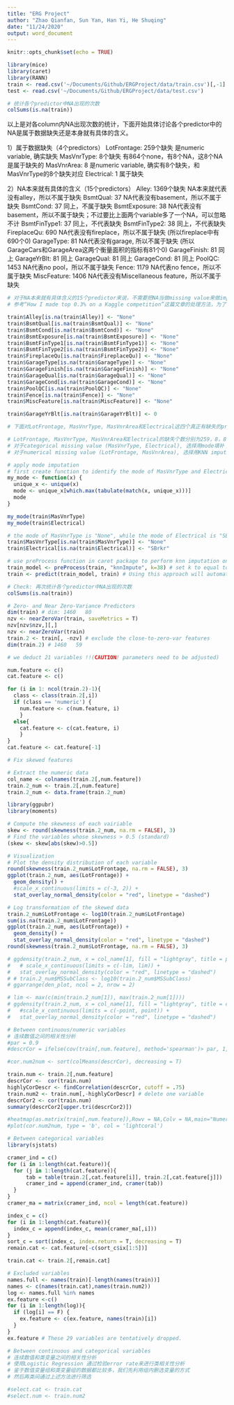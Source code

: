 ```yaml
---
title: "ERG Project"
author: "Zhao Qianfan, Sun Yan, Han Yi, He Shuqing"
date: "11/24/2020"
output: word_document
---
```


```r
knitr::opts_chunk$set(echo = TRUE)
```

```r
library(mice)
library(caret)
library(RANN)
train <- read.csv('~/Documents/Github/ERGProject/data/train.csv')[,-1]
test <- read.csv('~/Documents/Github/ERGProject/data/test.csv')
```

```r
# 统计各个predictor中NA出现的次数
colSums(is.na(train))
```
以上是对各column内NA出现次数的统计，下面开始具体讨论各个predictor中的NA是属于数据缺失还是本身就有具体的含义。

1）属于数据缺失（4个predictors）
LotFrontage: 259个缺失 是numeric variable, 确实缺失
MasVnrType: 8个缺失 有864个none，有8个NA，这8个NA是属于缺失的
MasVnrArea: 8 是numeric variable, 确实有8个缺失，和MasVnrType的8个缺失对应
Electrical: 1 属于缺失

2）NA本来就有具体的含义（15个predictors）
Alley: 1369个缺失 NA本来就代表没有alley，所以不属于缺失
BsmtQual: 37 NA代表没有basement，所以不属于缺失
BsmtCond: 37 同上，不属于缺失
BsmtExposure: 38 NA代表没有basement，所以不属于缺失；不过要比上面两个variable多了一个NA，可以忽略不计
BsmtFinType1: 37 同上，不代表缺失
BsmtFinType2: 38 同上，不代表缺失
FireplaceQu: 690 NA代表没有fireplace，所以不属于缺失 (所以fireplace中有690个0)
GarageType: 81 NA代表没有garage, 所以不属于缺失 (所以GarageCars和GarageArea这两个衡量面积的指标有81个0)
GarageFinish: 81 同上
GarageYrBlt: 81 同上
GarageQual: 81 同上
GarageCond: 81 同上
PoolQC: 1453 NA代表no pool，所以不属于缺失
Fence: 1179 NA代表no fence，所以不属于缺失
MiscFeature: 1406 NA代表没有Miscellaneous feature，所以不属于缺失

```r
# 对于NA本来就有具体含义的15个predictor来说，不需要把NA当做missing value来做imputation. 
# 参考“How I made top 0.3% on a Kaggle competition”这篇文章的处理方法，为了不把NA误认为是missing value，下面把这15个predictor中的"NA"改成"None". 其中，GarageYrBlt这一个指标暂且把它当做numeric处理，所以改成了0. 后续也可以把这个指标改成character、把NA改成None. 

train$Alley[is.na(train$Alley)] <- "None"
train$BsmtQual[is.na(train$BsmtQual)] <- "None"
train$BsmtCond[is.na(train$BsmtCond)] <- "None"
train$BsmtExposure[is.na(train$BsmtExposure)] <- "None"
train$BsmtFinType1[is.na(train$BsmtFinType1)] <- "None"
train$BsmtFinType2[is.na(train$BsmtFinType2)] <- "None"
train$FireplaceQu[is.na(train$FireplaceQu)] <- "None"
train$GarageType[is.na(train$GarageType)] <- "None"
train$GarageFinish[is.na(train$GarageFinish)] <- "None"
train$GarageQual[is.na(train$GarageQual)] <- "None"
train$GarageCond[is.na(train$GarageCond)] <- "None"
train$PoolQC[is.na(train$PoolQC)] <- "None"
train$Fence[is.na(train$Fence)] <- "None"
train$MiscFeature[is.na(train$MiscFeature)] <- "None"

train$GarageYrBlt[is.na(train$GarageYrBlt)] <- 0
```

```r
# 下面对LotFrontage, MasVnrType, MasVnrArea和Electrical这四个真正有缺失的predictor进行处理

# LotFrontage, MasVnrType, MasVnrArea和Electrical的缺失个数分别为259，8，8，1, 占比分别为17.7%, 0.5%, 0.5%和0.07%. 通常缺失值超过5%的predictor可以选择直接舍弃。不过参考“How I made top 0.3% on a Kaggle competition”这篇文章，还是把所有predictor都保留。
# 对于categorical missing value (MasVnrType, Electrical), 选择用mode填补；
# 对于numerical missing value (LotFrontage, MasVnrArea), 选择用KNN imputation. 

# apply mode imputation
# first create function to identify the mode of MasVnrType and Electrical
my_mode <- function(x) {                                    
  unique_x <- unique(x)
  mode <- unique_x[which.max(tabulate(match(x, unique_x)))]
  mode
}
```
```r
my_mode(train$MasVnrType)
my_mode(train$Electrical)
```
```r
# the mode of MasVnrType is "None", while the mode of Electrical is "SBrkr". Impute. 
train$MasVnrType[is.na(train$MasVnrType)] <- "None"
train$Electrical[is.na(train$Electrical)] <- "SBrkr"
```

```r
# use preProcess function in caret package to perform knn imputation on missing values
train_model <- preProcess(train, "knnImpute", k=38) # set k to equal to the square root of number of variables 
train <- predict(train_model, train) # Using this approach will automatically trigger preProcess to center and scale the data, regardless of what is in the method argument.
```

```r
# Check: 再次统计各个predictor中NA出现的次数
colSums(is.na(train))
```

```r
# Zero- and Near Zero-Variance Predictors
dim(train) # dim: 1460   80
nzv <- nearZeroVar(train, saveMetrics = T)
nzv[nzv$nzv,][,]
nzv <- nearZeroVar(train)
train.2 <- train[, -nzv] # exclude the close-to-zero-var features
dim(train.2) # 1460   59

# we deduct 21 variables !!(CAUTION! parameters need to be adjusted)
```


```r
num.feature <- c()
cat.feature <- c()

for (i in 1: ncol(train.2)-1){
  class <- class(train.2[,i])
  if (class == 'numeric') {
    num.feature <- c(num.feature, i)
    }
  else{
    cat.feature <- c(cat.feature, i)
    }
}
cat.feature <- cat.feature[-1]
```

```r
# Fix skewed features

# Extract the numeric data
col_name <- colnames(train.2[,num.feature])
train.2_num <- train.2[,num.feature]
train.2_num <- data.frame(train.2_num)

library(ggpubr)
library(moments)

# Compute the skewness of each vairiable
skew <- round(skewness(train.2_num, na.rm = FALSE), 3)
# Find the variables whose skewness > 0.5 (standard)
(skew <- skew[abs(skew)>0.5])

# Visualization
# Plot the density distribution of each variable
round(skewness(train.2_num$LotFrontage, na.rm = FALSE), 3)
ggplot(train.2_num, aes(LotFrontage)) +
  geom_density() +
  #scale_x_continuous(limits = c(-3, 2)) +
  stat_overlay_normal_density(color = "red", linetype = "dashed")

# Log transformation of the skewed data
train.2_num$LotFrontage <- log10(train.2_num$LotFrontage)
sum(is.na(train.2_num$LotFrontage))
ggplot(train.2_num, aes(LotFrontage)) +
  geom_density() +
  stat_overlay_normal_density(color = "red", linetype = "dashed")
round(skewness(train.2_num$LotFrontage, na.rm = FALSE), 3)

# ggdensity(train.2_num, x = col_name[1], fill = "lightgray", title = paste(col_name[1], "skewness = ", skew[1]), rug = TRUE) +
#   # scale_x_continuous(limits = c(-lim, lim)) +
#   stat_overlay_normal_density(color = "red", linetype = "dashed")
# # train.2_num$MSSubClass <- log10(train.2_num$MSSubClass)
# ggarrange(den_plot, ncol = 2, nrow = 2)

# lim <- max(c(min(train.2_num[1]), max(train.2_num[1])))
# ggdensity(train.2_num, x = col_name[1], fill = "lightgray", title = col_name[1], rug = TRUE) +
#   #scale_x_continuous(limits = c(-point, point)) +
#   stat_overlay_normal_density(color = "red", linetype = "dashed")

```

```r

# Between continuous/numeric variables 
# 连续数值之间的相关性分析
#par = 0.9
#descrCor = ifelse(cov(train[,num.feature], method='spearman')> par, 1,0)

#cor.num2num <- sort(colMeans(descrCor), decreasing = T)

train.num <- train.2[,num.feature]
descrCor <-  cor(train.num)
highlyCorDescr <- findCorrelation(descrCor, cutoff = .75)
train.num2 <- train.num[,-highlyCorDescr] # delete one variable
descrCor2 <- cor(train.num)
summary(descrCor2[upper.tri(descrCor2)])

#heatmap(as.matrix(train[,num.feature]),Rowv = NA,Colv = NA,main="Numeric Features")
#plot(cor.num2num, type = 'b', col = 'lightcoral')
```

```r
# Between categorical variables 
library(sjstats)

cramer_ind = c()
for (i in 1:length(cat.feature)){
  for (j in 1:length(cat.feature)){
      tab = table(train.2[,cat.feature[i]], train.2[,cat.feature[j]])
      cramer_ind = append(cramer_ind, cramer(tab))
  }
}
cramer_ma = matrix(cramer_ind, ncol = length(cat.feature))

index_c = c()
for (i in 1:length(cat.feature)){
  index_c = append(index_c, mean(cramer_ma[,i]))
}
sort_c = sort(index_c, index.return = T, decreasing = T)
remain.cat <- cat.feature[-c(sort_c$ix[1:5])]

train.cat <- train.2[,remain.cat]
```

```r
# Excluded variables
names.full <- names(train)[-length(names(train))]
names <- c(names(train.cat),names(train.num2))
log <- names.full %in% names
ex.feature <-c()
for (i in 1:length(log)){
  if (log[i] == F) {
    ex.feature <- c(ex.feature, names(train)[i])
  }
}
ex.feature # These 29 variables are tentatively dropped.
```

```r
# Between continuous and categorical variables 
# 连续数值和类变量之间的相关性分析
# 使用Logistic Regression 通过检验error rate来进行类相关性分析
# 鉴于数值变量组和类变量组的数据都比较多，我们先利用组内删选变量的方式
# 然后再类间通过上述方法进行筛选

#select.cat <- train.cat
#select.num <- train.num2
```











